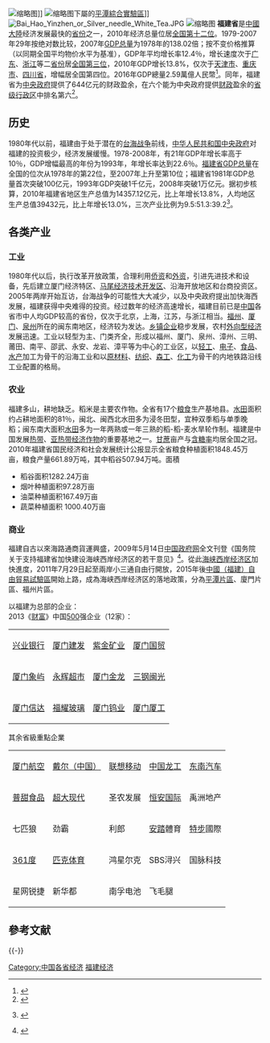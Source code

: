 [[File:FuzhouTaijiang.jpg|缩略图]]]]
[[File:Pingtan_Streetview.jpg|缩略图]]下屬的[[平潭綜合實驗區|平潭綜合實驗區]]]]
[[File:Bai_Hao_Yinzhen_or_Silver_needle_White_Tea.JPG|thumb]]
[[File:Hakka_china2.jpg|缩略图]]
'''福建省'''是[[中國大陸|中國大陸]]经济发展最快的[[中国一级行政区|省份]]之一，2010年经济总量位居[[中华人民共和国省级行政区地区生产总值列表|全国第十二位]]。1979-2007年29年按绝对数比较，2007年[[福建省地区生产总值|GDP总量]]为1978年的138.02倍；按不变价格推算（以同期全国平均物价水平为基准），GDP年平均增长率12.4％，增长速度次于[[广东省地区生产总值|广东]]、[[浙江省地区生产总值|浙江]]等二[[中国一级行政区|省份]]居[[中华人民共和国省级行政区地区生产总值列表|全国第三位]]，2010年GDP增长13.8%，仅次于[[天津市|天津市]]、[[重庆市|重庆市]]、[[四川省|四川省]]，增幅居全国第四位。2016年GDP總量2.59萬億人民幣<ref>{{Cite web |url=http://www.chinatimes.com/realtimenews/20160210000828-260409 |title=大陸各省市GDP地圖 已有5省超越台灣 |accessdate=2018-04-30 |author=盧伯華、周凡鈺 |date=2016-02-10 |work= |publisher=中時電子報 |language=Zh-hant |archive-date=2016-09-19 |archive-url=https://web.archive.org/web/20160919020909/http://www.chinatimes.com/realtimenews/20160210000828-260409 |dead-url=no }}</ref>。同年，福建省为[[中华人民共和国中央政府|中央政府]]提供了644亿元的财政盈余，在六个能为中央政府提供[[财政|财政]]盈余的[[省级行政区|省级行政区]]中排名第六<ref>{{Cite web |url=http://cj.sina.com.cn/article/detail/1010236564/349470?column=realty&ch=9 |title=重磅：神奇的财政平衡术，31省财政转移支付全景图 |accessdate=2018-04-30 |author= |date=2017-08-07 |work= |publisher=新浪网|language=Zh-hans }}</ref>。

== 历史 ==

1980年代以前，福建由于处于潜在的[[台海战争|台海战争]]前线，[[中华人民共和国中央政府|中华人民共和国中央政府]]对福建的投资极少，经济发展缓慢。1978-2008年，有21年GDP年增长率高于10％，GDP增幅最高的年份为1993年，年增长率达到22.6％。[[福建省地区生产总值|福建省GDP总量]]在全国的位次从1978年的第22位，至2007年上升至第10位；福建省1981年GDP总量首次突破100亿元，1993年GDP突破1千亿元，2008年突破1万亿元。据初步核算，2010年福建省地区生产总值为14357.12亿元，比上年增长13.8%，人均地区生产总值39432元，比上年增长13.0%，三次产业比例为9.5∶51.3∶39.2<ref>
{{Cite web |url=http://www.stats-fj.gov.cn/tjts/tjgb/0201102230012.htm |title=2010年福建省国民经济和社会发展统计公报 |access-date=2016-06-10 |archive-url=https://web.archive.org/web/20120817224114/http://www.stats-fj.gov.cn/tjts/tjgb/0201102230012.htm |archive-date=2012-08-17 |dead-url=yes }} {{webarchive|url=https://web.archive.org/web/20120817224114/http://www.stats-fj.gov.cn/tjts/tjgb/0201102230012.htm |date=2012-08-17 }}
</ref>。

== 各类产业 ==

=== 工业 ===
1980年代以后，执行改革开放政策，合理利用[[侨资|侨资]]和[[外资|外资]]，引进先进技术和设备，先后建立厦门经济特区、[[马尾经济技术开发区|马尾经济技术开发区]]、沿海开放地区和台商投资区。2005年两岸开始互访，台海战争的可能性大大减少，以及中央政府提出加快海西发展，福建获得中央难得的投资。经过数年的经济高速增长，福建目前已是[[中国|中国]]各省市中人均GDP较高的省份，仅次于北京，上海，江苏，与浙江相当。[[福州|福州]]、[[厦门|厦门]]、[[泉州|泉州]]所在的闽东南地区，经济较为发达。[[乡镇企业|乡镇企业]]稳步发展，农村[[外向型经济|外向型经济]]发展迅速。工业以轻型为主、门类齐全，形成以福州、厦门、泉州、漳州、三明、莆田、南平、邵武、永安、龙岩、漳平等为中心的工业区，以[[轻工|轻工]]、[[电子|电子]]、[[食品|食品]]、[[水产|水产]]加工为骨干的沿海工业和以[[原材料|原材料]]、[[纺织|纺织]]、[[森工|森工]]、[[化工|化工]]为骨干的内地铁路沿线工业配置的格局。

=== 农业 ===
福建多山，耕地缺乏。稻米是主要农作物。全省有17个[[粮食|粮食]]生产基地县。[[水田|水田]]面积约占耕地面积的81％，闽北、闽西北水田多为浸冬田型，宜种双季稻与单季晚稻；闽东南大面积[[水田|水田]]多为一年两熟或一年三熟的稻-稻-麦水旱轮作制。福建是中国发展[[热带|热带]]、[[亚热带|亚热带]][[经济作物|经济作物]]的重要基地之一。[[甘蔗|甘蔗]]亩产与[[含糖率|含糖率]]均居全国之冠。2010年福建省国民经济和社会发展统计公报显示全省粮食种植面积1848.45万亩，粮食产量661.89万吨，其中稻谷507.94万吨。面積
*稻谷面积1282.24万亩
*烟叶种植面积97.28万亩
*油菜种植面积167.49万亩
*蔬菜种植面积 1000.40万亩

=== 商业 ===
福建自古以來海路通商貨運興盛，2009年5月14日[[中国政府网|中国政府网]]全文刊登《国务院关于支持福建省加快建设海峡西岸经济区的若干意见》<ref>{{cite web|url=http://www.hdzxw.com/news/2009/5-15/FD_U_Article-1-52-39-219332.html |title=国务院发布加快建设海西意见全文 |accessdate=2009-05-15 |publisher=海都资讯网 |language=zh-hans |deadurl=yes |archiveurl=https://web.archive.org/web/20140408224248/http://www.hdzxw.com/news/2009/5-15/FD_U_Article-1-52-39-219332.html |archivedate=2014-04-08 }}</ref>。從此[[海峡西岸经济区|海峡西岸经济区]]加快進度，2011年7月29日起至兩岸小三通自由行開放，2015年後[[中國（福建）自由貿易試驗區|中國（福建）自由貿易試驗區]]開始上路，成為海峡西岸经济区的落地政策，分為[[平潭綜合實驗區|平潭片區]]、廈門片區、福州片區。

以福建为总部的企业：<br>
2013《[[财富_(杂志)|财富]]》中国[[财富世界500强|500]]强企业（12家）：
{| class="wikitable"
|-
| [[兴业银行|兴业银行]]|| [[厦门建发|厦门建发]] || [[紫金矿业|紫金矿业]] || [[厦门国贸|厦门国贸]]
|-
| [[厦门象屿|厦门象屿]] || [[永辉超市|永辉超市]] || [[厦门金龙|厦门金龙]] || [[三钢闽光|三钢闽光]]
|-
| [[厦门信达|厦门信达]] || [[福耀玻璃|福耀玻璃]] || [[厦门钨业|厦门钨业]] || [[厦门厦工|厦门厦工]]
|}

其余省級重點企業
{| class="wikitable"
|-
| [[厦门航空|厦门航空]] || [[戴尔|戴尔（中国）]] ||[[联想移动|联想移动]] || [[中国龙工|中国龙工]] || [[东南汽车|东南汽车]]
|-
| [[普甜食品|普甜食品]] || [[超大现代|超大现代]] || 圣农发展 || [[恒安国际|恒安国际]] || 禹洲地产
|-
| 七匹狼 || 劲霸 || 利郎 ||[[安踏|安踏]]體育 || [[特步|特步]]國際
|-
| [[361度|361度]] || [[匹克体育|匹克体育]]|| 鸿星尔克 || SBS浔兴 || 国脉科技
|-
|星网锐捷 || 新华都 || 南孚电池 || 飞毛腿 || 
|}

== 參考文献 ==
{{Reflist|30em}}

{{-}}
{{Navboxes
|title=中国经济
|list1=
{{中国各省级行政区经济}}
{{中国国内生产总值}}
}}
{{Fujian topics}}

[[Category:中国各省经济|Category:中国各省经济]]
[[Category:福建经济|]]